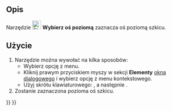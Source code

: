 <languages/>

{{Docnav/pl
|[[Sketcher_SelectOrigin/pl|Wybierz odniesienie położenia]]
|[[Sketcher_SelectVerticalAxis/pl|Wybierz oś pionową]]
|[[Sketcher_Workbench/pl|środowisko pracy Szkicownik]]
|IconL=Sketcher_SelectOrigin.svg
|IconR=Sketcher_SelectVerticalAxis.svg
|IconC=Workbench_Sketcher.svg
}}

{{GuiCommand/pl
|Name=Sketcher SelectHorizontalAxis
|Name/pl=Szkicownik: Wybierz oś poziomą
|MenuLocation=Szkic → Narzędzia szkicownika → Wybierz oś poziomą
|Workbenches=[[Sketcher_Workbench/pl|Szkicownik]]
|Shortcut={{KEY|Z}} {{KEY|H}}
|Version=0.15
}}

<span id="Description"></span>
==Opis==

Narzędzie [[Image:Sketcher_SelectHorizontalAxis.svg|24px]] '''Wybierz oś poziomą''' zaznacza oś poziomą szkicu.

<span id="Usage"></span>
==Użycie==

# Narzędzie można wywołać na kilka sposobów:
#* Wybierz opcję {{MenuCommand|Szkic → Narzędzia szkicownika → [[File:Sketcher_SelectHorizontalAxis.svg|16px]] Wybierz oś poziomą}} z menu.
#* Kliknij prawym przyciskiem myszy w sekcji '''Elementy''' [[Sketcher_Dialog/pl|okna dialogowego]] i wybierz opcję {{MenuCommand|[[Image:Sketcher_SelectHorizontalAxis.svg|16px]] Wybierz oś poziomą}} z menu kontekstowego.
#* Użyj skrótu klawiaturowego: {{KEY|Z}}, a następnie {{KEY|H}}.
# Zostanie zaznaczona pozioma oś szkicu.


{{Docnav/pl
|[[Sketcher_SelectOrigin/pl|Wybierz odniesienie położenia]]
|[[Sketcher_SelectVerticalAxis/pl|Wybierz oś pionową]]
|[[Sketcher_Workbench/pl|środowisko pracy Szkicownik]]
|IconL=Sketcher_SelectOrigin.svg
|IconR=Sketcher_SelectVerticalAxis.svg
|IconC=Workbench_Sketcher.svg
}}

{{Sketcher_Tools_navi{{#translation:}}}}
{{Userdocnavi{{#translation:}}}}